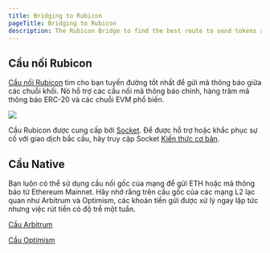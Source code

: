 ```yaml
---
title: Bridging to Rubicon
pageTitle: Bridging to Rubicon
description: The Rubicon Bridge to find the best route to send tokens across chains
---
```


## Cầu nối Rubicon

 [Cầu nối Rubicon](https://app.rubicon.finance/bridge) tìm cho bạn tuyến đường tốt nhất để gửi mã thông báo giữa các chuỗi khối. Nó hỗ trợ các cầu nối mã thông báo chính, hàng trăm mã thông báo ERC-20 và các chuỗi EVM phổ biến.

![](</assets/Bridge.png>)

Cầu Rubicon được cung cấp bởi [Socket](https://socket.tech/). Để được hỗ trợ hoặc khắc phục sự cố với giao dịch bắc cầu, hãy truy cập Socket [Kiến thức cơ bản](https://socketdottech.zendesk.com/hc/en-us).

## Cầu Native

Bạn luôn có thể sử dụng cầu nối gốc của mạng để gửi ETH hoặc mã thông báo từ Ethereum Mainnet. Hãy nhớ rằng trên cầu gốc của các mạng L2 lạc quan như Arbitrum và Optimism, các khoản tiền gửi được xử lý ngay lập tức nhưng việc rút tiền có độ trễ một tuần.

[Cầu Arbitrum ](https://bridge.arbitrum.io/)

[Cầu Optimism ](https://app.optimism.io/bridge/)
